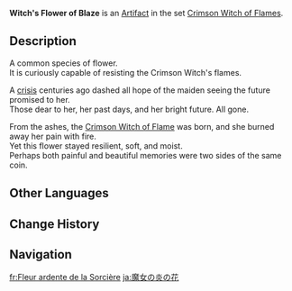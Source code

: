 {{Artifact Infobox
|image = Item Witch's Flower of Blaze.png
|set   = Crimson Witch of Flames
|piece = Flower of Life
}}
{{Description|A flower touched by the witch who once dreamt of burning away all the demons in the world. The anonymous flames affectionately caress the hands of those who touch it.}}
'''Witch's Flower of Blaze''' is an [[Artifact]] in the set [[Crimson Witch of Flames]].

==Description==
A common species of flower.<br />It is curiously capable of resisting the Crimson Witch's flames.

A [[cataclysm|crisis]] centuries ago dashed all hope of the maiden seeing the future promised to her.<br />Those dear to her, her past days, and her bright future. All gone.

From the ashes, the [[Signora|Crimson Witch of Flame]] was born, and she burned away her pain with fire.<br />Yet this flower stayed resilient, soft, and moist.<br />Perhaps both painful and beautiful memories were two sides of the same coin.

==Other Languages==
{{Other Languages
|en      = Witch's Flower of Blaze
|zhs     = 魔女的炎之花
|zhs_rm  = Mónǚ de Yán zhī Huā
|zht     = 魔女的炎之花
|zht_rm  = Mónǚ de Yán zhī Huā
|zh_tl   = Witch's Flower of Flames
|ja      = 魔女の炎の花
|ja_rm   = Majo no Honoo no Hana
|ja_tl   = Witch's Flower of Flames
|ko      = 마녀의 염화 꽃
|ko_rm   = Manyeo-ui Yeomhwa Kkot
|ko_tl   = Witch's Flower of Blaze
|es      = Flor en Llamas de la Bruja
|es_tl   = The Witch's Burning Flower
|fr      = Fleur ardente de la Sorcière
|fr_tl   = Burning Flower of the Witch
|ru      = Ведьмин огненный цветок
|ru_tl   = Witch's Fire Flower
|th      = Witch's Flower of Blaze
|vi      = Hoa Lửa Của Ma Nữ
|vi_tl   = 
|de      = Blume der Pyro-Hexe
|de_tl   = Flower of the Pyro Witch
|id      = Witch's Flower of Blaze
|pt      = Flor de Labareda da Bruxa
|pt_tl   = 
|tr      = Cadının Alev Çiçeği
|tr_tl   = 
|it      = Fiore di fuoco della strega
|it_tl   = 
}}

==Change History==
{{Change History|1.0}}

==Navigation==
{{Artifact Set Navbox|Crimson Witch of Flames}}

[[fr:Fleur ardente de la Sorcière]]
[[ja:魔女の炎の花]]